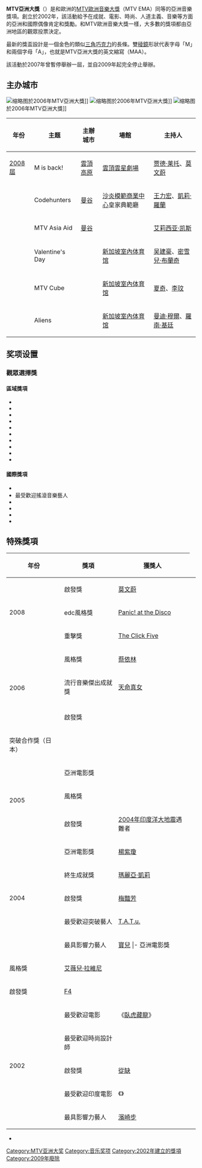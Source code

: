 {{Infobox award
| name           = MTV亞洲大獎<br /><small>MTV Asia Awards</small>
| presenter      = [[音樂電視網|MTV亞洲台]]
| year           = 2002年
| website   = http://www.mtvasia.com/
}}
'''MTV亞洲大獎'''（{{lang-en|'''MTV Asia Awards'''}}）是和歐洲的[[MTV歐洲音樂大獎|MTV歐洲音樂大獎]]（MTV EMA）同等的亞洲音樂獎項。創立於2002年，該活動給予在成就、電影、時尚、人道主義、音樂等方面的亞洲和國際偶像肯定和獎勵。和MTV歐洲音樂大獎一樣，大多數的獎項都由亞洲地區的觀眾投票決定。

最新的獎盃設計是一個金色的類似[[三角巧克力|三角巧克力]]的長條。雙[[稜鏡|稜鏡]]形狀代表字母「M」和兩個字母「A」，也就是MTV亞洲大獎的英文縮寫（MAA）。

該活動於2007年曾暫停舉辦一屆，並自2009年起完全停止舉辦。

== 主办城市 ==
[[File:Jolin_Tsai_MAA.jpg|缩略图]]於2006年MTV亞洲大獎]]
[[File:Wang_Lee_Hom_MTV_Asia_Awards_2006.jpg|缩略图]]於2006年MTV亞洲大獎]]
[[File:Chang_Chen_MAA.jpg|缩略图]]於2006年MTV亞洲大獎]]
{| class="wikitable"
|-
! 年份
! 主题
! 主辦城市
! 場館
! 主持人

|-

| [[2008年MTV亞洲大獎|2008屆]]
| M is back!
|{{MYS}}[[雲頂高原|雲頂高原]]
|[[雲頂雲星劇場|雲頂雲星劇場]]
| [[杰瑞德·莱托|贾德·莱托]]、[[莫文蔚|莫文蔚]]
|-
|{{Link-en|2006屆|MTV Asia Awards 2006}}
| Codehunters
|{{THA}}[[曼谷|曼谷]]
|[[沙炎模範商業中心|沙炎模範商業中心]]皇家典範廳
| [[王力宏|王力宏]]、[[凯莉·罗兰|凱莉·羅蘭]]
|-
|{{Link-en|2005屆|MTV Asia Awards 2005}}
| MTV Asia Aid
|{{THA}}[[曼谷|曼谷]]
| {{link-en|茵帕特體育館|Impact Arena}}
| [[艾莉西亚·凯斯|艾莉西亚·凯斯]]
|-
|{{Link-en|2004屆|MTV Asia Awards 2004}}
| Valentine's Day
|{{SGP}}
| [[新加坡室内体育馆|新加坡室內体育馆]]
| [[吳建豪|吴建豪]]、[[密雪兒·布蘭奇|密雪兒·布蘭奇]]
|-
|{{Link-en|2003屆|MTV Asia Awards 2003}}
| MTV Cube
|{{SGP}}
| [[新加坡室内体育馆|新加坡室內体育馆]]
| [[夏奇|夏奇]]、[[李玟|李玟]]
|-
|{{Link-en|2002屆|MTV Asia Awards 2002}}
| Aliens
|{{SGP}}
| [[新加坡室内体育馆|新加坡室內体育馆]]
| [[曼迪·穆尔|曼迪·穆爾]]、[[罗南·基廷|羅南·基廷]]
|}

== 奖项设置 ==
=== 觀眾選擇獎 ===
====區域獎項====
*{{Link-en|最受歡迎中國大陸藝人|MTV Asia Award for Favorite Artist Mainland China}}
*{{Link-en|最受歡迎香港藝人|MTV Asia Award for Favorite Artist Hong Kong}}
*{{Link-en|最受歡迎印度藝人|MTV Asia Award for Favorite Artist India}}
*{{Link-en|最受歡迎印度尼西亞藝人|MTV Asia Award for Favorite Artist Indonesia}}
*{{Link-en|最受歡迎韓國藝人|MTV Asia Award for Favorite Artist Korea}}
*{{Link-en|最受歡迎馬來西亞藝人|MTV Asia Award for Favorite Artist Malaysia}}
*{{Link-en|最受歡迎菲律賓藝人|MTV Asia Award for Favorite Artist Philippines}}
*{{Link-en|最受歡迎新加坡藝人|MTV Asia Award for Favorite Artist Singapore}}
*{{Link-en|最受歡迎臺灣藝人|MTV Asia Award for Favorite Artist Taiwan}}
*{{Link-en|最受歡迎泰國藝人|MTV Asia Award for Favorite Artist Thailand}}
====國際獎項====
*{{Link-en|最受歡迎流行音樂藝人|MTV Asia Award for Favorite Pop Act}}
*最受歡迎搖滾音樂藝人
*{{Link-en|最受歡迎音樂錄影帶|MTV Asia Award for Favorite Video}}
*{{Link-en|最受歡迎女藝人|MTV Asia Award for Favorite Female Artist}}
*{{Link-en|最受歡迎男藝人|MTV Asia Award for Favorite Male Artist}}
*{{Link-en|最受歡迎突破藝人|MTV Asia Award for Favorite Breakthrough Artist}}

== 特殊獎項 ==
{| class="wikitable"
! href="亚洲" |年份
! href="电影" |獎項
! href="时尚" |獲獎人
|- href="人道主义"
| rowspan="3" href="音乐" |2008
|啟發獎
|[[莫文蔚|莫文蔚]]
|-
|edc風格獎
|[[Panic!_at_the_Disco|Panic! at the Disco]]
|-
|重擊獎
|[[5次方樂團|The Click Five]]
|-
| rowspan="4" |2006<td>風格獎</td>
| href="雲頂高原" |[[蔡依林|蔡依林]]<tr><td>流行音樂傑出成就獎<td href="贾德·莱托">[[天命真女|天命真女]]</td></tr>
|-
|啟發獎
|{{Link-en|Thongchai McIntyre|Thongchai McIntyre}}<tr><td href="曼谷">突破合作獎（日本）</td><td>{{Link-en|Teriyaki Boyz|Teriyaki Boyz}}</tr>
|- href="沙炎模範商業中心"
| rowspan="3" href="暹羅廣場" |2005
|亞洲電影獎
| href="王力宏" |《[[功夫_(电影)|功夫]]》
|-
|風格獎
|[[NIGO|NIGO]]
|- href="曼谷"
|啟發獎
<td>[[2004年印度洋大地震|2004年印度洋大地震]]遇難者<!-- 該獎項是獻給2004年印度洋大地震的所有遇難者。 -->
</td>
|- href="艾莉西亚·凯斯"
| rowspan="5" |2004
|亞洲電影獎
|[[杨紫琼|楊紫瓊]]
|-
|終生成就獎
|[[瑪麗亞·凱莉|瑪麗亞·凱莉]]
|-
|啟發獎
|[[梅艷芳|梅豔芳]]
|-
|最受歡迎突破藝人
|[[T.A.T.u.|T.A.T.u.]]
|-
|最具影響力藝人
|[[寶兒|寶兒]]
|- 亞洲電影獎
| rowspan="3" |2003
|[[胭脂淚|胭脂淚]]
|《[[胭脂淚|胭脂淚]]》
|- href="新加坡"
|風格獎
| href="新加坡室內体育馆" |[[艾薇兒·拉維尼|艾薇兒·拉維尼]]
|-
|啟發獎
|[[F4_(男子團體)|F4]]
|-
| rowspan="5" |2002
|最受歡迎電影
|《[[臥虎藏龍_(電影)|臥虎藏龍]]》
|-
|最受歡迎時尚設計師
|{{Link-en|Donatella Versace|Donatella Versace}}
|-
|啟發獎
|[[從缺|從缺]]
|-
|最受歡迎印度電影
|《{{Link-en|Dil Chahta Hai|Dil Chahta Hai}}》
|-
|最具影響力藝人
|[[濱崎步|濱崎步]]
|}

*
{{DEFAULTSORT:MTV Asia Awards}}
{{全球流行音乐颁奖典礼}}

[[Category:MTV亚洲大奖|Category:MTV亚洲大奖]]
[[Category:音乐奖项|Category:音乐奖项]]
[[Category:2002年建立的獎項|Category:2002年建立的獎項]]
[[Category:2009年廢除|Category:2009年廢除]]